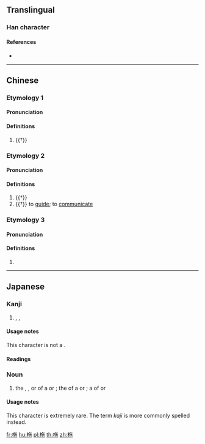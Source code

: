 {{character info/new}}
==Translingual==

===Han character===
{{Han char|rn=75|rad=木|as=05|sn=9|four=48912|canj=DOPD|ids=⿰木㐌}}

====References====
* {{Han ref|kx=0518.050|dkj=14600|dj=0906.070|hdz=21184.100|uh=67C2|ud=26562|bh=CF51|bd=53073}}

----

==Chinese==
{{rfc}}

===Etymology 1===
{{zh-forms|alt=杝}}

====Pronunciation====
{{zh-pron
|m=yí
|c=ji4
|ma=y
|cat=n
}}

====Definitions====
{{zh-hanzi}}

# {{†}} {{zh-altname|白椴|white basswood}}

===Etymology 2===
{{zh-forms|alt=杝,柁-“rudder”,拕-“to guide”}}

====Pronunciation====
{{zh-pron
|m=duò
|c=to4
|ma=y
|cat=n,v
}}

====Definitions====
{{zh-hanzi}}

# {{†}} {{zh-alt-form|舵|[[rudder]]; [[helm]]}}
# {{†}} to [[guide]]; to [[communicate]]

===Etymology 3===
{{zh-forms}}

====Pronunciation====
{{zh-pron
|m=lí
|ma=y
|cat=
}}

====Definitions====
{{zh-hanzi}}

# {{zh-only|柯柂}}

----

==Japanese==

===Kanji===
{{ja-kanji|grade=|rs=木05}}

# {{l|en|rudder}}, {{l|en|tiller}}, {{l|en|helm}}

====Usage notes====
This character is not a {{w|Jōyō kanji}}.

====Readings====
{{ja-readings
|on=[[い]] (i), [[り]] (ri), [[た]] (ta)
|kun=[[かじ]] (kaji)
}}

===Noun===
{{ja-noun|かじ|hhira=かぢ}}

# {{ja-def|舵}} the {{l|en|helm}}, {{l|en|tiller}}, or {{l|en|wheel}} of a {{l|en|boat}} or {{l|en|ship}}; the {{l|en|rudder}} of a {{l|en|boat}} or {{l|en|ship}}; a {{l|en|position}} of {{l|en|leadership}} or {{l|en|control}}

====Usage notes====
This character is extremely rare.  The term ''kaji'' is more commonly spelled {{m|ja|舵}} instead.

[[fr:柂]]
[[hu:柂]]
[[pl:柂]]
[[th:柂]]
[[zh:柂]]